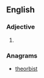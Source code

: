 ==English==

===Adjective===
{{head|en}}

# {{en-superlative of|brothy}}

===Anagrams===
* [[theorbist#English|theorbist]]